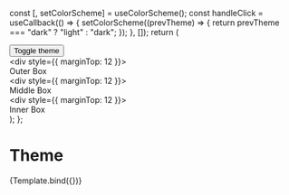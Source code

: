 
<Meta title="Components/Theme" component={Container} />

  const [, setColorScheme] = useColorScheme();
  const handleClick = useCallback(() => {
    setColorScheme((prevTheme) => {
      return prevTheme === "dark" ? "light" : "dark";
    });
  }, []);
  return (
    <div>
      <div>
        <button type="button" onClick={handleClick}>
          Toggle theme
        </button>
      </div>
      <div style={{ marginTop: 12 }}>
        <Container>
          <div>
            <Text>Outer Box</Text>
          </div>
          <div style={{ marginTop: 12 }}>
            <Container>
              <div>
                <Text>Middle Box</Text>
              </div>
              <div style={{ marginTop: 12 }}>
                <Container>
                  <div>
                    <Text>Inner Box</Text>
                  </div>
                </Container>
              </div>
            </Container>
          </div>
        </Container>
      </div>
    </div>
  );
};

# Theme

<Canvas>
  <Story name="Default">{Template.bind({})}</Story>
</Canvas>
